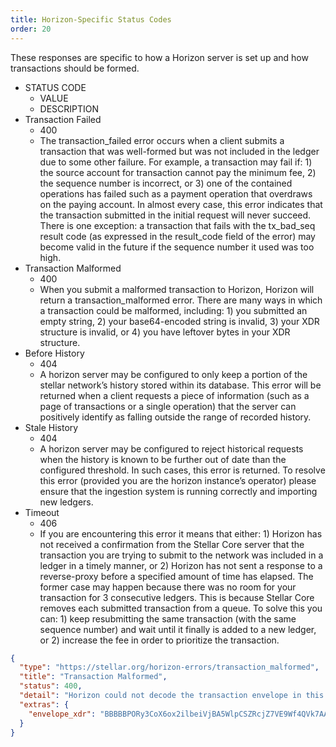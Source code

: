 ```yaml
---
title: Horizon-Specific Status Codes
order: 20
---
```



These responses are specific to how a Horizon server is set up and how transactions should be formed.

<NestedTable>

- STATUS CODE
  - VALUE
  - DESCRIPTION
- Transaction Failed
  - 400
  - The transaction_failed error occurs when a client submits a transaction that was well-formed but was not included in the ledger due to some other failure. For example, a transaction may fail if: 1) the source account for transaction cannot pay the minimum fee, 2) the sequence number is incorrect, or 3) one of the contained operations has failed such as a payment operation that overdraws on the paying account. In almost every case, this error indicates that the transaction submitted in the initial request will never succeed. There is one exception: a transaction that fails with the tx_bad_seq result code (as expressed in the result_code field of the error) may become valid in the future if the sequence number it used was too high.
- Transaction Malformed
  - 400
  - When you submit a malformed transaction to Horizon, Horizon will return a transaction_malformed error. There are many ways in which a transaction could be malformed, including: 1) you submitted an empty string, 2) your base64-encoded string is invalid, 3) your XDR structure is invalid, or 4) you have leftover bytes in your XDR structure.
- Before History
  - 404
  - A horizon server may be configured to only keep a portion of the stellar network’s history stored within its database. This error will be returned when a client requests a piece of information (such as a page of transactions or a single operation) that the server can positively identify as falling outside the range of recorded history.
- Stale History
  - 404
  - A horizon server may be configured to reject historical requests when the history is known to be further out of date than the configured threshold. In such cases, this error is returned. To resolve this error (provided you are the horizon instance’s operator) please ensure that the ingestion system is running correctly and importing new ledgers.
- Timeout
  - 406
  - If you are encountering this error it means that either: 1) Horizon has not received a confirmation from the Stellar Core server that the transaction you are trying to submit to the network was included in a ledger in a timely manner, or 2) Horizon has not sent a response to a reverse-proxy before a specified amount of time has elapsed. The former case may happen because there was no room for your transaction for 3 consecutive ledgers. This is because Stellar Core removes each submitted transaction from a queue. To solve this you can: 1) keep resubmitting the same transaction (with the same sequence number) and wait until it finally is added to a new ledger, or 2) increase the fee in order to prioritize the transaction.

</NestedTable>

<MethodTable title="Example Response for a 'Transaction Malformed' Status Code">

```json
{
  "type": "https://stellar.org/horizon-errors/transaction_malformed",
  "title": "Transaction Malformed",
  "status": 400,
  "detail": "Horizon could not decode the transaction envelope in this request. A transaction should be an XDR TransactionEnvelope struct encoded using base64.  The envelope read from this request is echoed in the `extras.envelope_xdr` field of this response for your convenience.",
  "extras": {
    "envelope_xdr": "BBBBBPORy3CoX6ox2ilbeiVjBA5WlpCSZRcjZ7VE9Wf4QVk7AAAAZAAAQz0AAAACAAAAAAAAAAAAAAABAAAAAAAAAAEAAAAA85HLcKhfqjHaKVt6JWMEDlaWkJJlFyNntUT1Z/hBWTsAAAAAAAAAAAL68IAAAAAAAAAAARN17BEAAABAA9Ad7OKc7y60NT/JuobaHOfmuq8KbZqcV6G/es94u9yT84fi0aI7tJsFMOyy8cZ4meY3Nn908OU+KfRWV40UCw=="
  }
}
```

</MethodTable>
